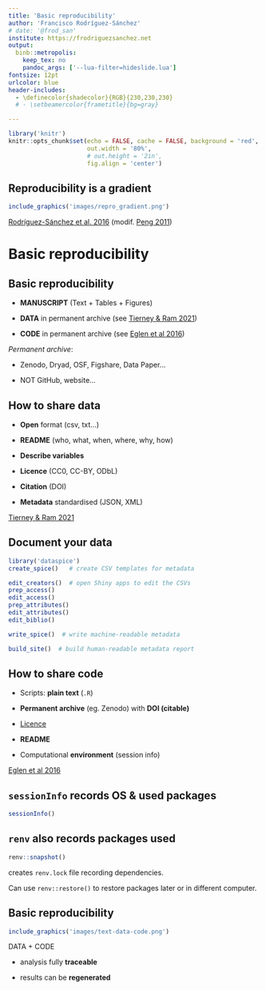 ```yaml
---
title: 'Basic reproducibility'
author: 'Francisco Rodríguez-Sánchez'
# date: '@frod_san'
institute: https://frodriguezsanchez.net
output: 
  binb::metropolis:
    keep_tex: no
    pandoc_args: ['--lua-filter=hideslide.lua']
fontsize: 12pt
urlcolor: blue
header-includes:
  - \definecolor{shadecolor}{RGB}{230,230,230}
  # - \setbeamercolor{frametitle}{bg=gray}

---
```


```r
library('knitr')
knitr::opts_chunk$set(echo = FALSE, cache = FALSE, background = 'red',
                      out.width = '80%',
                      # out.height = '2in', 
                      fig.align = 'center')
```



## Reproducibility is a gradient

```r
include_graphics('images/repro_gradient.png')
```

\raggedright
\tiny [Rodríguez-Sánchez et al. 2016](https://www.revistaecosistemas.net/index.php/ecosistemas/article/view/1178) (modif. [Peng 2011](https://doi.org/10.1126/science.1213847))
\raggedleft


# Basic reproducibility

## Basic reproducibility

- **MANUSCRIPT** (Text + Tables + Figures)

- **DATA** in permanent archive (see [Tierney & Ram 2021](https://doi.org/10.1016/j.patter.2021.100368))

- **CODE** in permanent archive (see [Eglen et al 2016](https://doi.org/10.1038/nn.4550))

\vspace{10mm}

\small

*Permanent archive*: 

- Zenodo, Dryad, OSF, Figshare, Data Paper...

- NOT GitHub, website...




## How to share data

- **Open** format (csv, txt...)

- **README** (who, what, when, where, why, how)

- **Describe variables** 

- **Licence** (CC0, CC-BY, ODbL)

- **Citation** (DOI)

- **Metadata** standardised (JSON, XML)

\raggedright
\tiny [Tierney & Ram 2021](https://doi.org/10.1016/j.patter.2021.100368)
\raggedleft




## Document your data

\footnotesize

```r
library('dataspice')
create_spice()   # create CSV templates for metadata

edit_creators()  # open Shiny apps to edit the CSVs
prep_access()
edit_access()
prep_attributes()
edit_attributes()
edit_biblio()

write_spice()  # write machine-readable metadata

build_site()  # build human-readable metadata report
```




## How to share code

- Scripts: **plain text** (`.R`)

- **Permanent archive** (eg. Zenodo) with **DOI (citable)**

- [Licence](https://www.software.ac.uk/resources/guides/adopting-open-source-licence) 

- **README**

- Computational **environment** (session info)

\raggedright
\tiny [Eglen et al 2016](https://doi.org/10.1038/nn.4550)
\raggedleft



## `sessionInfo` records OS & used packages

\tiny

```r
sessionInfo()
```


## `renv` also records packages used

```r
renv::snapshot()
```

creates `renv.lock` file recording dependencies. 

Can use `renv::restore()` to restore packages later or in different computer.


## Basic reproducibility

```r
include_graphics('images/text-data-code.png')
```

DATA + CODE 

- analysis fully **traceable**

- results can be **regenerated**






